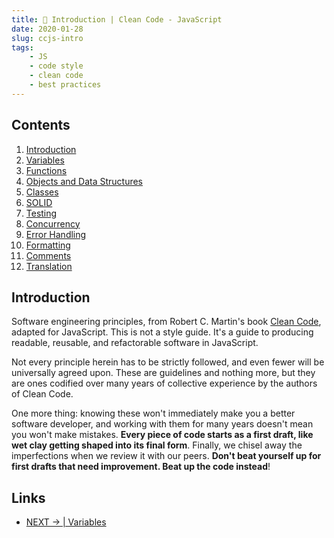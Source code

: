 ```yaml
---
title: 📑 Introduction | Clean Code - JavaScript
date: 2020-01-28
slug: ccjs-intro
tags: 
    - JS
    - code style
    - clean code
    - best practices 
--- 
```


## Contents
1. [Introduction](/)
1. [Variables](/ccsjs-variables)
1. [Functions]()
1. [Objects and Data Structures]() 
1. [Classes]()
1. [SOLID]()
1. [Testing]()
1. [Concurrency]()
1. [Error Handling]()
1. [Formatting]()
1. [Comments]()
1. [Translation]()

## Introduction  
Software engineering principles, from Robert C. Martin's book [Clean Code](https://www.amazon.com/Clean-Code-Handbook-Software-Craftsmanship/dp/0132350882), adapted for JavaScript. This is not a style guide. It's a guide to producing readable, reusable, and refactorable software in JavaScript.

Not every principle herein has to be strictly followed, and even fewer will be universally agreed upon. These are guidelines and nothing more, but they are ones codified over many years of collective experience by the authors of Clean Code.

One more thing: knowing these won't immediately make you a better software developer, and working with them for many years doesn't mean you won't make mistakes. **Every piece of code starts as a first draft, like wet clay getting shaped into its final form**. Finally, we chisel away the imperfections when we review it with our peers. **Don't beat yourself up for first drafts that need improvement. Beat up the code instead**!


## Links
- [NEXT → | Variables ](/ccjs-variables)